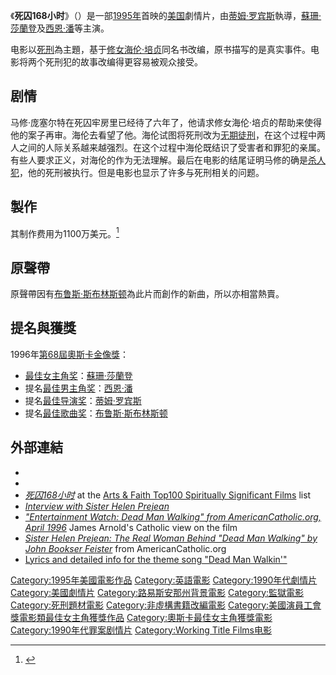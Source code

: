 {{noteTA
|T=zh-hk:死囚168小時; zh-tw:越過死亡線; zh-cn:死囚上路;
|G1=Show
|1=zh-hk:死囚168小時; zh-tw:越過死亡線; zh-cn:死囚上路; zh-hans:死囚168小时;}}
{{Infobox film
| name = 死囚168小時
| original_name = ''Dead Man Walking''
| image = Deadmanwalkingp.jpg
| caption = 
| director = [[蒂姆·罗宾斯|蒂姆·罗宾斯]] 
| producer = [[Jon_Kilik|Jon Kilik]]<br />蒂姆·罗宾斯<br />[[Rudd_Simmon|Rudd Simmon]]
| writer = 原著：[[海伦·培贞|海伦·培贞]]</small><br />蒂姆·罗宾斯
| starring = [[蘇珊·莎蘭登|蘇珊·莎蘭登]]<br />[[西恩·潘|西恩·潘]]<br />[[Robert_Prosky|Robert Prosky]]<br />[[Lois_Smith|Lois Smith]]<br />[[Jack_Black|Jack Black]]
| music = 
| cinematography = 
| editing = [[Lisa_Zeno_Churgin|Lisa Zeno Churgin]]
| studio = [[PolyGram_Filmed_Entertainment|PolyGram Filmed Entertainment]]<br>[[Working_Title_Films|Working Title Films]]
| distributor = [[Gramercy_Pictures|Gramercy Pictures]]（美國本土）
| released = {{flagicon|USA}} {{start date|1995|12|29}}
| runtime = 122分鐘
| country = [[美国电影|美国]]
| language = [[英語|英語]]
| budget = $1千1百萬[[美元|美元]]
| gross  = $86,387,284
| imdb_id = 0112818
}}
《'''死囚168小时'''》（{{lang-en|''Dead Man Walking''}}）是一部[[1995年电影|1995年]]首映的[[美国电影|美国]]劇情片，由[[蒂姆·罗宾斯|蒂姆·罗宾斯]]執導，[[蘇珊·莎蘭登|蘇珊·莎蘭登]]及[[西恩·潘|西恩·潘]]等主演。

电影以[[死刑|死刑]]為主題，基于[[修女|修女]][[海伦·培贞|海伦·培贞]]同名书改编，原书描写的是真实事件。电影将两个死刑犯的故事改编得更容易被观众接受。

== 剧情 ==
马修·庞塞尔特在死囚牢房里已经待了六年了，他请求修女海伦·培贞的帮助来使得他的案子再审。海伦去看望了他。海伦试图将死刑改为[[无期徒刑|无期徒刑]]，在这个过程中两人之间的人际关系越来越强烈。在这个过程中海伦既结识了受害者和罪犯的亲属。有些人要求正义，对海伦的作为无法理解。最后在电影的结尾证明马修的确是[[杀人犯|杀人犯]]，他的死刑被执行。但是电影也显示了许多与死刑相关的问题。

==製作==
其制作费用为1100万美元。<ref>{{cite news |title=Dead Man Walking (1995) - Financial Information |url=http://www.the-numbers.com/movies/1995/0DMWL.php |accessdate=2022-02-04 |work=The Numbers}}</ref>

==原聲帶==
原聲帶因有[[布鲁斯·斯布林斯顿|布鲁斯·斯布林斯顿]]為此片而創作的新曲，所以亦相當熱賣。

==提名與獲獎==
1996年[[第68屆奧斯卡金像獎|第68屆]][[奧斯卡金像獎|奧斯卡金像獎]]：
*[[奧斯卡最佳女主角獎|最佳女主角奖]]：[[蘇珊·莎蘭登|蘇珊·莎蘭登]]
*提名[[奧斯卡最佳男主角獎|最佳男主角奖]]：[[西恩·潘|西恩·潘]]
*提名[[奧斯卡最佳導演獎|最佳导演奖]]：[[蒂姆·罗宾斯|蒂姆·罗宾斯]]
*提名[[奧斯卡最佳歌曲獎|最佳歌曲奖]]：[[布鲁斯·斯布林斯顿|布鲁斯·斯布林斯顿]]

==外部連結==
*{{imdb title|id=0112818|title=死囚168小时}}
* {{rotten-tomatoes|id=1068779-dead_man_walking|title=死囚168小时}}
*''[https://web.archive.org/web/20060613212800/http://artsandfaith.com/t100/2005/entry.php?film=18 死囚168小时]'' at the [https://web.archive.org/web/20060720142105/http://artsandfaith.com/top100/ Arts & Faith Top100 Spiritually Significant Films] list
* ''[http://www.pbs.org/wgbh/pages/frontline/angel/interviews/hprejean.html Interview with Sister Helen Prejean] {{Wayback|url=http://www.pbs.org/wgbh/pages/frontline/angel/interviews/hprejean.html |date=20210126181437 }}''
* ''[http://www.americancatholic.org/Messenger/Apr1996/Entertainment_Watch.asp#F1 "Entertainment Watch: Dead Man Walking" from AmericanCatholic.org, April 1996] {{Wayback|url=http://www.americancatholic.org/Messenger/Apr1996/Entertainment_Watch.asp#F1 |date=20160320145326 }}'' James Arnold's Catholic view on the film
* ''[http://www.americancatholic.org/Messenger/Apr1996/feature1.asp Sister Helen Prejean: The Real Woman Behind "Dead Man Walking" by John Bookser Feister] {{Wayback|url=http://www.americancatholic.org/Messenger/Apr1996/feature1.asp |date=20160815035210 }}'' from AmericanCatholic.org
*[https://web.archive.org/web/20100125172551/http://springsteenlyrics.com/lyrics/d/deadmanwalkin.php Lyrics and detailed info for the theme song "Dead Man Walkin'"]

{{Authority control}}
{{DEFAULTSORT:Dead Man Walking}}
[[Category:1995年美國電影作品|Category:1995年美國電影作品]]
[[Category:英語電影|Category:英語電影]]
[[Category:1990年代劇情片|Category:1990年代劇情片]]
[[Category:美國劇情片|Category:美國劇情片]]
[[Category:路易斯安那州背景電影|Category:路易斯安那州背景電影]]
[[Category:監獄電影|Category:監獄電影]]
[[Category:死刑題材電影|Category:死刑題材電影]]
[[Category:非虛構書籍改編電影|Category:非虛構書籍改編電影]]
[[Category:美國演員工會獎電影類最佳女主角獲獎作品|Category:美國演員工會獎電影類最佳女主角獲獎作品]]
[[Category:奧斯卡最佳女主角獲獎電影|Category:奧斯卡最佳女主角獲獎電影]]
[[Category:1990年代罪案剧情片|Category:1990年代罪案剧情片]]
[[Category:Working_Title_Films电影|Category:Working Title Films电影]]